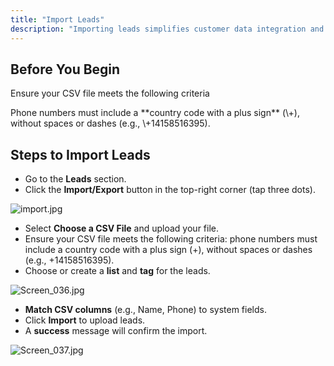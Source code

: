 ```yaml
---
title: "Import Leads"
description: "Importing leads simplifies customer data integration and enables efficient management. Use a CSV file to seamlessly upload contacts, organize them with lists and tags, and streamline communication for better results."
---
```


## **Before You Begin**

Ensure your CSV file meets the following criteria

<Warning>
  Phone numbers must include a **country code with a plus sign** (\+), without spaces or dashes (e.g., \+14158516395).
</Warning>

## **Steps to Import Leads**

- Go to the **Leads** section.
- Click the **Import/Export**  button in the top-right corner (tap three dots).

![import.jpg](/images/import.jpg)

- Select **Choose a CSV File** and upload your file.
- Ensure your CSV file meets the following criteria: phone numbers must include a country code with a plus sign (\+), without spaces or dashes (e.g., \+14158516395).
- Choose or create a **list** and **tag** for the leads.

![Screen_036.jpg](/images/Screen_036.jpg)

- **Match CSV columns** (e.g., Name, Phone) to system fields.
- Click **Import** to upload leads.
- A **success** message will confirm the import.

![Screen_037.jpg](/images/Screen_037.jpg)
